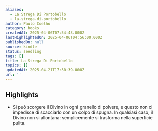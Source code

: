```yaml
---
aliases:
  - La Strega Di Portobello
  - la-strega-di-portobello
author: Paulo Coelho
category: books
createdAt: 2025-04-06T07:54:43.000Z
lastHighlightedOn: 2025-04-06T04:56:00.000Z
publishedOn: null
source: kindle
status: seedling
tags: []
title: La Strega Di Portobello
topics: []
updatedAt: 2025-04-21T17:30:39.000Z
url: ''
---
```

## Highlights

- Si può scorgere il Divino in ogni granello di polvere, e questo non ci impedisce di scacciarlo con un colpo di spugna. In qualsiasi caso, il Divino non si allontana: semplicemente si trasforma nella superficie pulita.
